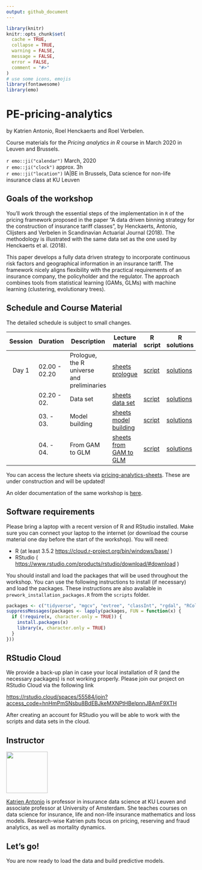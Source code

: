 ```yaml
---
output: github_document
---
```


```r
library(knitr)
knitr::opts_chunk$set(
  cache = TRUE,
  collapse = TRUE,
  warning = FALSE,
  message = FALSE,
  error = FALSE,
  comment = "#>"
)
# use some icons, emojis
library(fontawesome)
library(emo)
```

# PE-pricing-analytics

by Katrien Antonio, Roel Henckaerts and Roel Verbelen.

Course materials for the *Pricing analytics in R* course in March 2020 in Leuven and Brussels.

`r emo::ji("calendar")` March, 2020
<br>
`r emo::ji("clock")` approx. 3h
<br>
`r emo::ji("location")` IA|BE in Brussels, Data science for non-life insurance class at KU Leuven


## Goals of the workshop

You'll work through the essential steps of the implementation in `R` of the pricing framework proposed in the paper "A data driven binning strategy for the construction
of insurance tariff classes", by Henckaerts, Antonio, Clijsters and Verbelen in Scandinavian Actuarial Journal (2018). The methodology is illustrated with the same data set as the one used by Henckaerts et al. (2018).

This paper develops a fully data driven strategy to incorporate continuous risk
factors and geographical information in an insurance tariff. The framework
nicely aligns flexibility with the practical requirements of an
insurance company, the policyholder and the regulator. The approach combines tools from statistical learning (GAMs, GLMs) with machine learning (clustering, evolutionary trees).

## Schedule and Course Material

The detailed schedule is subject to small changes. 

| Session | Duration      | Description | Lecture material | R script | R solutions |
|:-------:|-----------|-------------|------|------|------|
| Day 1   | 02.00 - 02.20 | Prologue, the R universe and preliminaries | [sheets prologue](https://katrienantonio.github.io/PE-pricing-analytics/sheets/pricing_analytics_with_GAMs_and_GLMs_IABE.html#prologue) | [script](https://katrienantonio.github.io/PE-pricing-analytics/scripts)|[solutions](https://katrienantonio.github.io/PE-pricing-analytics/scripts)|
|         | 02.20 - 02. | Data set | [sheets data set](https://katrienantonio.github.io/PE-pricing-analytics/sheets/pricing_analytics_with_GAMs_and_GLMs_IABE.html#data-sets)|[script](https://katrienantonio.github.io/PE-pricing-analytics/scripts)|[solutions](https://katrienantonio.github.io/PE-pricing-analytics/scripts)|
|         | 03. - 03. | Model building | [sheets model building](https://katrienantonio.github.io/PE-pricing-analytics/sheets/pricing_analytics_with_GAMs_and_GLMs_IABE.html#model-building)|[script](https://katrienantonio.github.io/PE-pricing-analytics/scripts)|[solutions](https://katrienantonio.github.io/PE-pricing-analytics/scripts)|
|         | 04. - 04. | From GAM to GLM | [sheets from GAM to GLM](https://katrienantonio.github.io/PE-pricing-analytics/sheets/pricing_analytics_with_GAMs_and_GLMs_IABE.html#from-gam-to-glm)|[script](https://katrienantonio.github.io/PE-pricing-analytics/scripts)|[solutions](https://katrienantonio.github.io/PE-pricing-analytics/scripts)|

You can access the lecture sheets via [pricing-analytics-sheets](https://katrienantonio.github.io/PE-pricing-analytics/sheets/pricing_analytics_with_GAMs_and_GLMs_IABE.html). These are under construction and will be updated!

An older documentation of the same workshop is [here](https://katrienantonio.github.io/PE-pricing-analytics/background/2019_04_APC_Pricing_analytics_in_R.html).

## Software requirements

Please bring a laptop with a recent version of R and RStudio installed. Make sure you can connect your laptop to the internet (or download the course material one day before the start of the workshop). You will need:

- R (at least 3.5.2 <https://cloud.r-project.org/bin/windows/base/> )
- RStudio ( <https://www.rstudio.com/products/rstudio/download/#download> )


You should install and load the packages that will be used throughout the workshop. You can use the following instructions to install (if necessary) and load the packages. These instructions are also available in `prework_installation_packages.R` from the `scripts` folder.

```r
packages <- c("tidyverse", "mgcv", "evtree", "classInt", "rgdal", "RColorBrewer", "grid", "gridExtra", "visreg", "sf", "tmap", "rgeos", "mapview", "leaflet")
suppressMessages(packages <- lapply(packages, FUN = function(x) {
  if (!require(x, character.only = TRUE)) {
    install.packages(x)
    library(x, character.only = TRUE)
  }
}))
```

## RStudio Cloud

We provide a back-up plan in case your local installation of R (and the necessary packages) is not working properly. Please join our project on RStudio Cloud via the following link

[https://rstudio.cloud/spaces/55584/join?access_code=hnHmPmSNsbu8BdEBJkeMXNPtHBelpnnJBAmF9XTH](https://rstudio.cloud/spaces/55584/join?access_code=hnHmPmSNsbu8BdEBJkeMXNPtHBelpnnJBAmF9XTH)

After creating an account for RStudio you will be able to work with the scripts and data sets in the cloud. 

## Instructor

<img src="img/Katrien.jpg" width="110"/> 

<p align="justify">[Katrien Antonio](https://katrienantonio.github.io/) is professor in insurance data science at KU Leuven and associate professor at University of Amsterdam. She teaches courses on data science for insurance, life and non-life insurance mathematics and loss models. Research-wise Katrien puts focus on pricing, reserving and fraud analytics, as well as mortality dynamics. 


## Let's go!

You are now ready to load the data and build predictive models. 